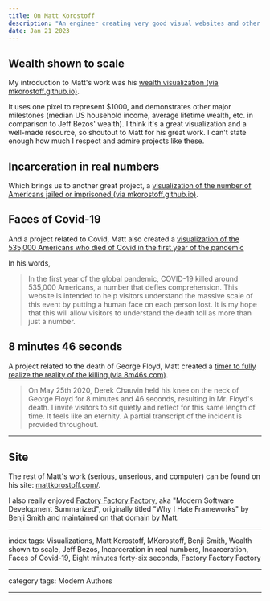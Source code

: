 ```yaml
---
title: On Matt Korostoff
description: "An engineer creating very good visual websites and other interesting stuff"
date: Jan 21 2023
---
```


## Wealth shown to scale

My introduction to Matt's work was his [wealth visualization (via mkorostoff.github.io)](https://mkorostoff.github.io/1-pixel-wealth/).

It uses one pixel to represent $1000, and demonstrates other major milestones (median US household income, average lifetime wealth, etc. in comparison to Jeff Bezos' wealth). I think it's a great visualization and a well-made resource, so shoutout to Matt for his great work. I can't state enough how much I respect and admire projects like these.

## Incarceration in real numbers

Which brings us to another great project, a [visualization of the number of Americans jailed or imprisoned (via mkorostoff.github.io)](https://mkorostoff.github.io/incarceration-in-real-numbers/).

## Faces of Covid-19

And a project related to Covid, Matt also created a [visualization of the 535,000 Americans who died of Covid in the first year of the pandemic](https://mkorostoff.github.io/hundred-thousand-faces/) 

In his words,

> In the first year of the global pandemic, COVID-19 killed around 535,000 Americans, a number that defies comprehension. This website is intended to help visitors understand the massive scale of this event by putting a human face on each person lost. It is my hope that this will allow visitors to understand the death toll as more than just a number.

## 8 minutes 46 seconds

A project related to the death of George Floyd, Matt created a [timer to fully realize the reality of the killing (via 8m46s.com)](https://8m46s.com/).

> On May 25th 2020, Derek Chauvin held his knee on the neck of George Floyd for 8 minutes and 46 seconds, resulting in Mr. Floyd's death. I invite visitors to sit quietly and reflect for this same length of time. It feels like an eternity. A partial transcript of the incident is provided throughout.

---

## Site

The rest of Matt's work (serious, unserious, and computer) can be found on his site: [mattkorostoff.com/](https://mattkorostoff.com/).

I also really enjoyed [Factory Factory Factory](https://factoryfactoryfactory.net/), aka "Modern Software Development Summarized", originally titled "Why I Hate Frameworks" by Benji Smith and maintained on that domain by Matt.

---

index tags: Visualizations, Matt Korostoff, MKorostoff, Benji Smith, Wealth shown to scale, Jeff Bezos, Incarceration in real numbers, Incarceration, Faces of Covid-19, Eight minutes forty-six seconds, Factory Factory Factory

---

category tags: Modern Authors

---
